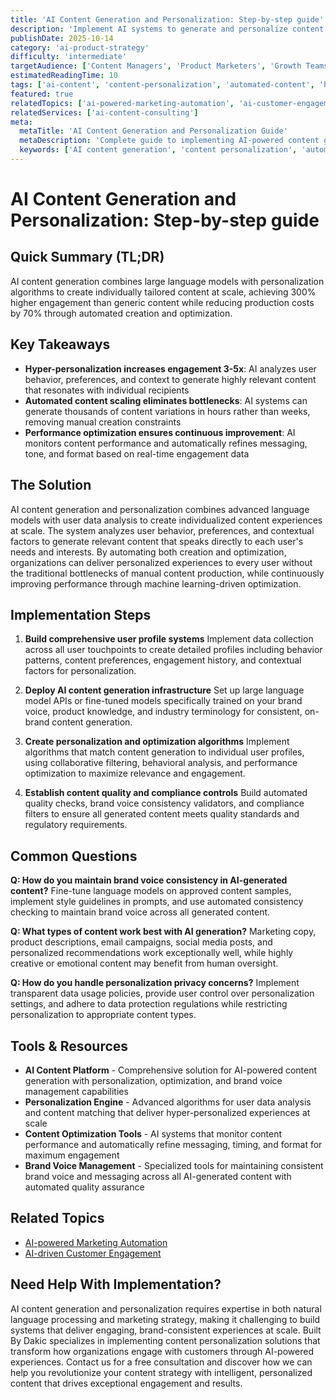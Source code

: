 ```yaml
---
title: 'AI Content Generation and Personalization: Step-by-step guide'
description: 'Implement AI systems to generate and personalize content at scale, increasing engagement rates by 300% while reducing content creation costs by 70%.'
publishDate: 2025-10-14
category: 'ai-product-strategy'
difficulty: 'intermediate'
targetAudience: ['Content Managers', 'Product Marketers', 'Growth Teams']
estimatedReadingTime: 10
tags: ['ai-content', 'content-personalization', 'automated-content', 'hyper-personalization']
featured: true
relatedTopics: ['ai-powered-marketing-automation', 'ai-customer-engagement']
relatedServices: ['ai-content-consulting']
meta:
  metaTitle: 'AI Content Generation and Personalization Guide'
  metaDescription: 'Complete guide to implementing AI-powered content generation and personalization for scalable, engaging customer experiences.'
  keywords: ['AI content generation', 'content personalization', 'automated content creation', 'hyper-personalization']
---
```


# AI Content Generation and Personalization: Step-by-step guide

## Quick Summary (TL;DR)

AI content generation combines large language models with personalization algorithms to create individually tailored content at scale, achieving 300% higher engagement than generic content while reducing production costs by 70% through automated creation and optimization.

## Key Takeaways

- **Hyper-personalization increases engagement 3-5x**: AI analyzes user behavior, preferences, and context to generate highly relevant content that resonates with individual recipients
- **Automated content scaling eliminates bottlenecks**: AI systems can generate thousands of content variations in hours rather than weeks, removing manual creation constraints
- **Performance optimization ensures continuous improvement**: AI monitors content performance and automatically refines messaging, tone, and format based on real-time engagement data

## The Solution

AI content generation and personalization combines advanced language models with user data analysis to create individualized content experiences at scale. The system analyzes user behavior, preferences, and contextual factors to generate relevant content that speaks directly to each user's needs and interests. By automating both creation and optimization, organizations can deliver personalized experiences to every user without the traditional bottlenecks of manual content production, while continuously improving performance through machine learning-driven optimization.

## Implementation Steps

1. **Build comprehensive user profile systems**
   Implement data collection across all user touchpoints to create detailed profiles including behavior patterns, content preferences, engagement history, and contextual factors for personalization.

2. **Deploy AI content generation infrastructure**
   Set up large language model APIs or fine-tuned models specifically trained on your brand voice, product knowledge, and industry terminology for consistent, on-brand content generation.

3. **Create personalization and optimization algorithms**
   Implement algorithms that match content generation to individual user profiles, using collaborative filtering, behavioral analysis, and performance optimization to maximize relevance and engagement.

4. **Establish content quality and compliance controls**
   Build automated quality checks, brand voice consistency validators, and compliance filters to ensure all generated content meets quality standards and regulatory requirements.

## Common Questions

**Q: How do you maintain brand voice consistency in AI-generated content?**
Fine-tune language models on approved content samples, implement style guidelines in prompts, and use automated consistency checking to maintain brand voice across all generated content.

**Q: What types of content work best with AI generation?**
Marketing copy, product descriptions, email campaigns, social media posts, and personalized recommendations work exceptionally well, while highly creative or emotional content may benefit from human oversight.

**Q: How do you handle personalization privacy concerns?**
Implement transparent data usage policies, provide user control over personalization settings, and adhere to data protection regulations while restricting personalization to appropriate content types.

## Tools & Resources

- **AI Content Platform** - Comprehensive solution for AI-powered content generation with personalization, optimization, and brand voice management capabilities
- **Personalization Engine** - Advanced algorithms for user data analysis and content matching that deliver hyper-personalized experiences at scale
- **Content Optimization Tools** - AI systems that monitor content performance and automatically refine messaging, timing, and format for maximum engagement
- **Brand Voice Management** - Specialized tools for maintaining consistent brand voice and messaging across all AI-generated content with automated quality assurance

## Related Topics

- [AI-powered Marketing Automation]({{/topics/ai-powered-marketing-automation}})
- [AI-driven Customer Engagement]({{/topics/ai-customer-engagement}})

## Need Help With Implementation?

AI content generation and personalization requires expertise in both natural language processing and marketing strategy, making it challenging to build systems that deliver engaging, brand-consistent experiences at scale. Built By Dakic specializes in implementing content personalization solutions that transform how organizations engage with customers through AI-powered experiences. Contact us for a free consultation and discover how we can help you revolutionize your content strategy with intelligent, personalized content that drives exceptional engagement and results.
